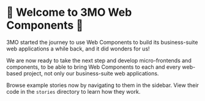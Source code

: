 
<Meta title="Introduction" />

# 👋 Welcome to 3MO Web Components 👋

3MO started the journey to use Web Components to build its business-suite web applications a while back, and it did wonders for us!

We are now ready to take the next step and develop micro-frontends and components,
to be able to bring Web Components to each and every web-based project, not only our business-suite web applications.

Browse example stories now by navigating to them in the sidebar.
View their code in the `stories` directory to learn how they work.